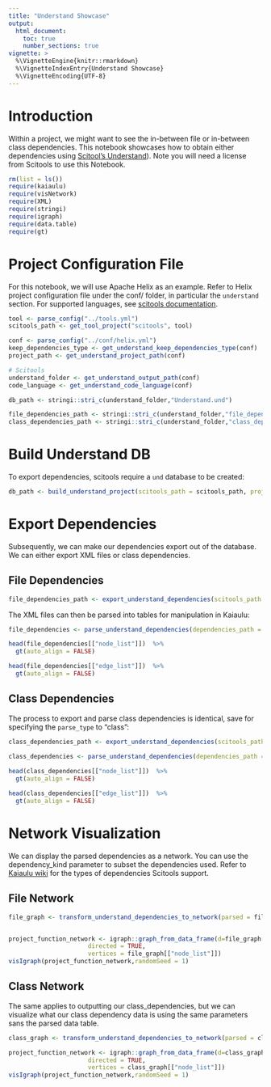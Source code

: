 ```yaml
---
title: "Understand Showcase"
output: 
  html_document:
    toc: true
    number_sections: true
vignette: >
  %\VignetteEngine{knitr::rmarkdown}
  %\VignetteIndexEntry{Understand Showcase}
  %\VignetteEncoding{UTF-8}
---
```



# Introduction

Within a project, we might want to see the in-between file or in-between class dependencies. This notebook showcases how to obtain either dependencies using [Scitool's Understand](https://scitools.com)). Note you will need a license from Scitools to use this Notebook.


```r
rm(list = ls())
require(kaiaulu)
require(visNetwork)
require(XML)
require(stringi)
require(igraph)
require(data.table)
require(gt)
```

# Project Configuration File

For this notebook, we will use Apache Helix as an example. Refer to Helix project configuration file under the conf/ folder, in particular the `understand` section. For supported languages, see [scitools documentation](https://support.scitools.com/support/solutions/articles/70000582794-supported-languages).

```r
tool <- parse_config("../tools.yml")
scitools_path <- get_tool_project("scitools", tool)

conf <- parse_config("../conf/helix.yml")
keep_dependencies_type <- get_understand_keep_dependencies_type(conf)
project_path <- get_understand_project_path(conf)

# Scitools
understand_folder <- get_understand_output_path(conf)
code_language <- get_understand_code_language(conf)

db_path <- stringi::stri_c(understand_folder,"Understand.und")

file_dependencies_path <- stringi::stri_c(understand_folder,"file_dependencies.xml")
class_dependencies_path <- stringi::stri_c(understand_folder,"class_dependencies.xml")
```


# Build Understand DB

To export dependencies, scitools require a `und` database to be created:

```r
db_path <- build_understand_project(scitools_path = scitools_path, project_path = project_path, language = code_language, output_dir = understand_folder)
```

# Export Dependencies

Subsequently, we can make our dependencies export out of the database. We can either export XML files or class dependencies.

## File Dependencies

```r
file_dependencies_path <- export_understand_dependencies(scitools_path = scitools_path, db_filepath = db_path, parse_type = "file", output_filepath = file_dependencies_path)
```

The XML files can then be parsed into tables for manipulation in Kaiaulu:

```r
file_dependencies <- parse_understand_dependencies(dependencies_path = file_dependencies_path)

head(file_dependencies[["node_list"]])  %>%
  gt(auto_align = FALSE)
```

```r
head(file_dependencies[["edge_list"]])  %>%
  gt(auto_align = FALSE)
```


## Class Dependencies

The process to export and parse class dependencies is identical, save for specifying the `parse_type` to "class":

```r
class_dependencies_path <- export_understand_dependencies(scitools_path = scitools_path, db_filepath = db_path, parse_type = "class", output_filepath = class_dependencies_path)
```


```r
class_dependencies <- parse_understand_dependencies(dependencies_path = class_dependencies_path)
                                                   
head(class_dependencies[["node_list"]])  %>%
  gt(auto_align = FALSE)
```

```r
head(class_dependencies[["edge_list"]])  %>%
  gt(auto_align = FALSE)
```


# Network Visualization

We can display the parsed dependencies as a network. You can use the dependency_kind parameter to subset the dependencies used. Refer to [Kaiaulu wiki](https://github.com/sailuh/kaiaulu/wiki/Scitools) for the types of dependencies Scitools support.

## File Network

```r
file_graph <- transform_understand_dependencies_to_network(parsed = file_dependencies, weight_types = c(keep_dependencies_type[2], keep_dependencies_type[5]))


project_function_network <- igraph::graph_from_data_frame(d=file_graph[["edge_list"]], 
                      directed = TRUE,
                      vertices = file_graph[["node_list"]])
visIgraph(project_function_network,randomSeed = 1)
```


## Class Network

The same applies to outputting our class_dependencies, but we can visualize what our class dependency data is using the same parameters sans the parsed data table.

```r
class_graph <- transform_understand_dependencies_to_network(parsed = class_dependencies, weight_types = c(keep_dependencies_type[2], keep_dependencies_type[5]))

project_function_network <- igraph::graph_from_data_frame(d=class_graph[["edge_list"]], 
                      directed = TRUE,
                      vertices = class_graph[["node_list"]])
visIgraph(project_function_network,randomSeed = 1)
```


